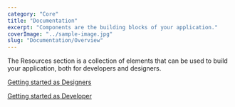 ```yaml
---
category: "Core"
title: "Documentation"
excerpt: "Components are the building blocks of your application."
coverImage: "../sample-image.jpg"
slug: "Documentation/Overview"
---
```


The Resources section is a collection of elements that can be used to build your application, both for developers and designers.

[Getting started as Designers](./designing/intro)

[Getting started as Developer](./developing/installation)
